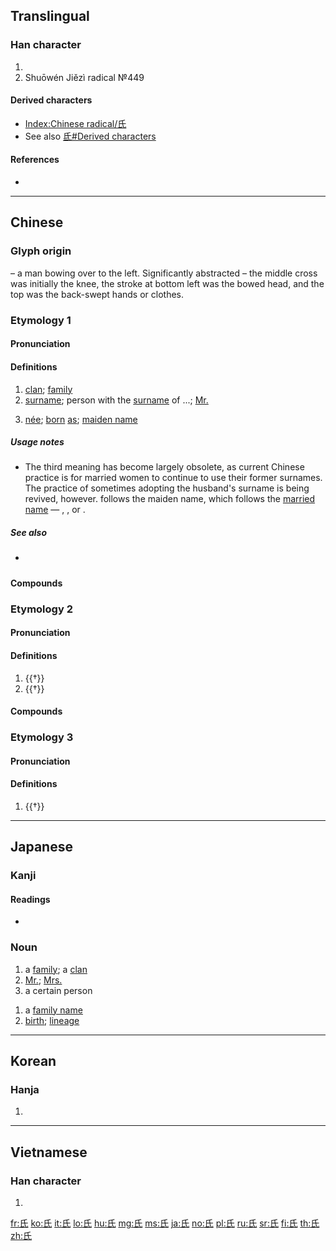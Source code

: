 {{character info/new}}
{{also|氐}}
==Translingual==
{{stroke order|type=animate}}

===Han character===
{{Han char|rn=83|rad=氏|as=00|sn=4|four=72740|canj=HVP}}

# {{mul-kangxi radical-def}}
# Shuōwén Jiězì radical №449

====Derived characters====
* [[Index:Chinese radical/氏]]
* See also [[氐#Derived characters]]

====References====
* {{Han ref|kx=0597.180|dkj=17026|dj=0988.300|hdz=32130.010|uh=6C0F|ud=27663|bh=A4F3|bd=42227}}

----

==Chinese==
{{zh-forms}}

===Glyph origin===
{{Han etyl}}
{{liushu|p}} – a man bowing over to the left. Significantly abstracted – the middle cross was initially the knee, the stroke at bottom left was the bowed head, and the top was the back-swept hands or clothes.

===Etymology 1===

====Pronunciation====
{{zh-pron
|m=shì
|c=si6
|h=pfs=sṳ
|md=sê
|mn=qz:sǐ/tw,xm,zz:sī
|w=3zr
|mc=3
|oc=1,3
|cat=n
}}

====Definitions====
{{zh-hanzi}}

# [[clan]]; [[family]]
# [[surname]]; person with the [[surname]] of ...; [[Mr.]]
# {{lb|zh|historical}} [[née]]; [[born]] [[as]]; [[maiden name]]

=====Usage notes=====
* The third meaning has become largely obsolete, as current Chinese practice is for married women to continue to use their former surnames. The practice of sometimes adopting the husband's surname is being revived, however. {{lang|zh|氏}} follows the maiden name, which follows the [[married name]] — {{zh-l|[[張]]氏|née Zhang}}, {{zh-l|[[李]]張氏|Li née Zhang}}, or {{zh-l|[[配]]張氏|married to a lady of the Zhang clan}}.

=====See also=====
* {{sense|Mr.}} {{zh-l|先生}}

====Compounds====
{{zh-der|fold=1|氏族:clan|何氏語林|周氏|和氏璧|師氏|伯氏|左氏春秋|巴氏桿菌|伊耆氏|巴氏體|卞氏龍|姓氏|媒氏|布魯氏菌|布氏桿菌|巴氏反射|伯趙氏|匠氏|伏羲氏|呂氏春秋|唐氏症|外氏|兩氏旁人|保章氏|和氏|夏后氏|伏犧氏|名氏|南史氏|無名氏|柳氏傳|玄鳥氏|有虞氏|燧人氏|神農氏|百氏|畢氏定理|楊氏係數|源氏物語|歐氏管|有巢氏|方相氏|散氏盤|攝氏|華氏|董氏封髮|陶唐氏|鄭氏群虎|高氏症|野廬氏|鮑氏囊|馬氏文通|華氏溫標|釋氏|蘭氏小島|高辛氏|赫胥氏|顏氏家訓|詹氏年鑑|趙氏孤兒}}

===Etymology 2===

====Pronunciation====
{{zh-pron
|m=zhī
|c=zi1
|h=pfs=
|md=cṳ̆
|mn=
|w=
|mc=1
|oc=n,2
|cat=pn
}}

====Definitions====
{{zh-hanzi}}

# {{†}} {{zh-only|月氏|[[Yuezhi]]}}
# {{†}} {{zh-only|閼氏|[[wife]] of a [[Xiongnu]] [[chief]]}}

====Compounds====
{{zh-der|fold=1|大月氏|月氏|閼氏}}

===Etymology 3===

====Pronunciation====
{{zh-pron
|m=jīng
|c=
|mc=2
|oc=n,1
|cat=pn
}}

====Definitions====
{{zh-hanzi}}

# {{†}} {{zh-only|狋氏|''name of an ancient [[county]]''}}

----

==Japanese==

===Kanji===
{{ja-kanji|rs=氏00|grade=4}}

====Readings====
* {{ja-readings|goon=[[じ]] (ji), [[し]] (shi)|kanon=[[し]] (shi)
|kun=[[うじ]] (uji)
}}

===Noun===
{{ja-noun|し}}

# a [[family]]; a [[clan]]
# [[Mr.]]; [[Mrs.]]
# a certain person
{{ja-noun|うじ}}
# a [[family name]]
# [[birth]]; [[lineage]]

----

==Korean==

===Hanja===
{{ko-hanja|hangeul=[[씨]], [[지]]|eumhun=|rv=ssi, ji|mr=ssi, chi|y=ssi, ci}}

# {{defn|lang=ko|sort=氏00}}

----

==Vietnamese==

===Han character===
{{vi-hantu|[[thị]]|rs=氏00}}

# {{defn|lang=vi|sort=氏00}}

[[Category:CJKV radicals| ]]

[[fr:氏]]
[[ko:氏]]
[[it:氏]]
[[lo:氏]]
[[hu:氏]]
[[mg:氏]]
[[ms:氏]]
[[ja:氏]]
[[no:氏]]
[[pl:氏]]
[[ru:氏]]
[[sr:氏]]
[[fi:氏]]
[[th:氏]]
[[zh:氏]]